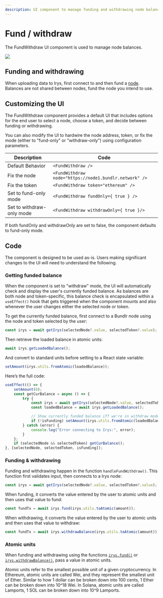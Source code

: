 ```yaml
---
description: UI component to manage funding and withdrawing node balances
---
```



# Fund / withdraw

The FundWithdraw UI component is used to manage node balances.

<img
	className="border border-[#FEF4EE] rounded-xl mt-5 md:w-3/6 w-full"
	src="/img/provenance-toolkit/fund-withdraw1.png"
/>

## Funding and withdrawing

When uploading data to Irys, first connect to and then fund a [node](/overview/nodes). Balances are not shared between nodes, fund the node you intend to use.

## Customizing the UI

The FundWithdraw component provides a default UI that includes options for the end user to select a node, choose a token, and decide between funding or withdrawing.

You can also modify the UI to hardwire the node address, token, or fix the mode (either to "fund-only" or "withdraw-only") using configuration parameters.

| Description               | Code                                                   |
| ------------------------- | ------------------------------------------------------ |
| Default Behavior          | `<FundWithdraw />`                                     |
| Fix the node              | `<FundWithdraw node="https://node1.bundlr.network" />` |
| Fix the token             | `<FundWithdraw token="ethereum" />`                    |
| Set to fund-only mode     | `<FundWithdraw fundOnly={ true } />`                   |
| Set to withdraw-only mode | `<FundWithdraw withdrawOnly={ true }/>`                |

If both fundOnly and withdrawOnly are set to false, the component defaults to fund-only mode.

## Code

The component is designed to be used as-is. Users making significant changes to the UI will need to understand the following.

### Getting funded balance

When the component is set to "withdraw" mode, the UI will automatically check and display the user's currently funded balance. As balances are both node and token-specific, this balance check is encapsulated within a `useEffect()` hook that gets triggered when the component mounts and also whenever the user changes either the selected node or token.

To get the currently funded balance, first connect to a Bundlr node using the node and token selected by the user:

```ts filename="components/FundWithdraw.tsx"
const irys = await getIrys(selectedNode?.value, selectedToken?.value);
```

Then retrieve the loaded balance in atomic units:

```ts filename="components/FundWithdraw.tsx"
await irys.getLoadedBalance();
```

And convert to standard units before setting to a React state variable:

```ts filename="components/FundWithdraw.tsx"
setAmount(irys.utils.fromAtomic(loadedBalance));
```

Here’s the full code:

```ts filename="components/FundWithdraw.tsx"
useEffect(() => {
	setAmount(0);
	const getCurBalance = async () => {
		try {
			const irys = await getIrys(selectedNode?.value, selectedToken?.value);
			const loadedBalance = await irys.getLoadedBalance();

			// Show currently funded balance iff we're in withdraw mode
			if (!isFunding) setAmount(irys.utils.fromAtomic(loadedBalance));
		} catch (error) {
			console.log("Error connecting to Irys:", error);
		}
	};
	if (selectedNode && selectedToken) getCurBalance();
}, [selectedNode, selectedToken, isFunding]);
```

### Funding & withdrawing

Funding and withdrawing happen in the function `handleFundWithdraw()`. This function first validates input, then connects to a Irys node:

```ts filename="components/FundWithdraw.tsx"
const irys = await getIrys(selectedNode?.value, selectedToken?.value);
```

When funding, it converts the value entered by the user to atomic units and then uses that value to fund:

```ts filename="components/FundWithdraw.tsx"
const fundTx = await irys.fund(irys.utils.toAtomic(amount));
```

When withdrawing, it converts the value entered by the user to atomic units and then uses that value to withdraw:

```ts filename="components/FundWithdraw.tsx"
const fundTx = await irys.withdrawBalance(irys.utils.toAtomic(amount));
```

### Atomic units

When funding and withdrawing using the functions [`irys.fund()`](/developer-docs/sdk/api/fund) or [`irys.withdrawBalance()`](/developer-docs/sdk/api/withdrawBalance), pass a value in atomic units.

<Callout type="info" emoji="ℹ️">
	Atomic units refer to the smallest possible unit of a given cryptocurrency. In Ethereum, atomic units are called
	Wei, and they represent the smallest unit of Ether. Similar to how 1 dollar can be broken down into 100 cents, 1
	Ether can be broken down into 10^18 Wei. In Solana, atomic units are called Lamports, 1 SOL can be broken down into
	10^9 Lamports.
</Callout>
